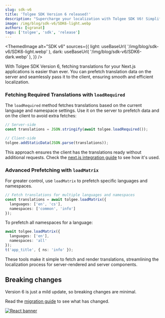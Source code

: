 ```yaml
---
slug: sdk-v6
title: 'Tolgee SDK Version 6 released!'
description: "Supercharge your localization with Tolgee SDK V6! Simplified Next.js integration, smarter translation fetching, and minimal breaking changes for a seamless transition!"
image: /img/blog/sdk-v6/SDK6-light.webp
authors: [sgranat]
tags: ['tolgee', 'sdk', 'release']
---
```



<ThemedImage
  alt="SDK v6"
  sources={{
    light: useBaseUrl(
      '/img/blog/sdk-v6/SDK6-light.webp'
    ),
    dark: useBaseUrl(
      '/img/blog/sdk-v6/SDK6-dark.webp'
    ),
  }}
/>

With Tolgee SDK Version 6, fetching translations for your Next.js applications is easier than ever. You can prefetch translation data on the server and seamlessly pass it to the client, ensuring smooth and efficient localization.

<!-- truncate-->

### Fetching Required Translations with `loadRequired`

The `loadRequired` method fetches translations based on the current language and namespace settings. Use it on the server to prefetch data and on the client to avoid extra fetches: 

```ts
// Server-side
const translations = JSON.stringify(await tolgee.loadRequired());

// Client-side
tolgee.addStaticData(JSON.parse(translations));
```

This approach ensures the client has the translations ready without additional requests.
Check the [next.js integration guide](/js-sdk/integrations/react/next/app-router) to see how it's used.

### Advanced Prefetching with `loadMatrix`

For greater control, use `loadMatrix` to prefetch specific languages and namespaces.

```ts
// Fetch translations for multiple languages and namespaces
const translations = await tolgee.loadMatrix({
  languages: ['en', 'cs'],
  namespaces: ['common', 'info']
});
```

To prefetch all namespaces for a language:

```ts
await tolgee.loadMatrix({
  languages: ['en'],
  namespaces: 'all'
});
t('app_title', { ns: 'info' });
```

These tools make it simple to fetch and render translations, streamlining the localization process for server-rendered and server components.

## Breaking changes

Version 6 is just a mild update, so breaking changes are minimal.

Read the [migration guide](/js-sdk/migration_to_v6) to see what has changed.

[![React banner](/img/blog/blog-banners/banner-demo.webp)](https://app.tolgee.io/sign_up)

